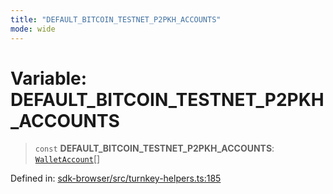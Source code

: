 ```yaml
---
title: "DEFAULT_BITCOIN_TESTNET_P2PKH_ACCOUNTS"
mode: wide
---
```

  
# Variable: DEFAULT\_BITCOIN\_TESTNET\_P2PKH\_ACCOUNTS

> `const` **DEFAULT\_BITCOIN\_TESTNET\_P2PKH\_ACCOUNTS**: [`WalletAccount`](../WalletAccount/readme)[]

Defined in: [sdk-browser/src/turnkey-helpers.ts:185](https://github.com/tkhq/sdk/blob/94193410cf3571aa019a0b9408107eeb43e39e16/packages/sdk-browser/src/turnkey-helpers.ts#L185)
